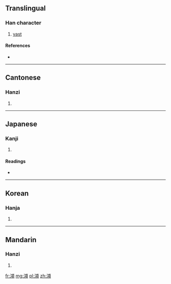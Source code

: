 ==Translingual==

===Han character===
{{Han char|rn=85|rad=水|as=12|sn=15|four=3118<sub>6</sub>|canj=水一一金 (EMMC)}}

# [[vast]]

====References====
* {{Han ref|kx=0652.080|dkj=18336|dj=1062.100|hdz=31735.010|uh=6F92|ud=28562|bh=E5FE|bd=58878}}

----

==Cantonese==

===Hanzi===
{{yue-hanzi|jyut=|y=hung3}}

# {{defn|Cantonese|sort=水12}}

----

==Japanese==

===Kanji===
{{ja-kanji|grade=|rs=水12}}

# {{defn|Japanese|sort=水12}}

====Readings====
* {{ja-readings|on=[[こう]] (kō), [[く]] (ku), [[ぐ]] (gu)|kun=}}

----

==Korean==

===Hanja===
{{ko-hanja|hangeul=홍|eumhun=|rv=hong|mr=hong|y=hong}}

# {{defn|Korean|sort=水12}}

----

==Mandarin==

===Hanzi===
{{cmn-hanzi|pin=[[gǒng]] ([[gong3]]), [[hǒng]] ([[hong3]]), [[hòng]] ([[hong4]])|wg=kung<sup>3</sup>, hung<sup>3</sup>, hung<sup>4</sup>}}

# {{defn|Mandarin|sort=水12}}

[[fr:澒]]
[[mg:澒]]
[[pl:澒]]
[[zh:澒]]